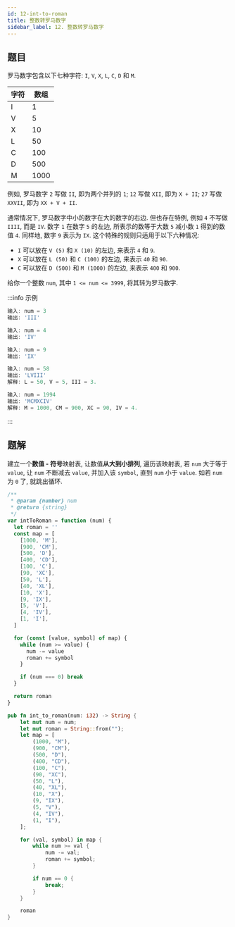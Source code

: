 ```yaml
---
id: 12-int-to-roman
title: 整数转罗马数字
sidebar_label: 12. 整数转罗马数字
---
```


## 题目

罗马数字包含以下七种字符: `I`, `V`, `X`, `L`, `C`, `D` 和 `M`.

| 字符 | 数组 |
| ---- | ---- |
| I    | 1    |
| V    | 5    |
| X    | 10   |
| L    | 50   |
| C    | 100  |
| D    | 500  |
| M    | 1000 |

例如, 罗马数字 `2` 写做 `II`, 即为两个并列的 `1`; `12` 写做 `XII`, 即为 `X + II`; `27` 写做 `XXVII`, 即为 `XX + V + II`.

通常情况下, 罗马数字中小的数字在大的数字的右边. 但也存在特例, 例如 `4` 不写做 `IIII`, 而是 `IV`. 数字 `1` 在数字 `5` 的左边, 所表示的数等于大数 `5` 减小数 `1` 得到的数值 `4`. 同样地, 数字 `9` 表示为 `IX`. 这个特殊的规则只适用于以下六种情况:

- `I` 可以放在 `V (5)` 和 `X (10)` 的左边, 来表示 `4` 和 `9`.
- `X` 可以放在 `L (50)` 和 `C (100)` 的左边, 来表示 `40` 和 `90`.
- `C` 可以放在 `D (500)` 和 `M (1000)` 的左边, 来表示 `400` 和 `900`.

给你一个整数 `num`, 其中 `1 <= num <= 3999`, 将其转为罗马数字.

:::info 示例

```ts
输入: num = 3
输出: 'III'
```

```ts
输入: num = 4
输出: 'IV'
```

```ts
输入: num = 9
输出: 'IX'
```

```ts
输入: num = 58
输出: 'LVIII'
解释: L = 50, V = 5, III = 3.
```

```ts
输入: num = 1994
输出: 'MCMXCIV'
解释: M = 1000, CM = 900, XC = 90, IV = 4.
```

:::

## 题解

建立一个**数值 - 符号**映射表, 让数值**从大到小排列**, 遍历该映射表, 若 `num` 大于等于 `value`, 让 `num` 不断减去 `value`, 并加入该 `symbol`, 直到 `num` 小于 `value`. 如若 `num` 为 `0` 了, 就跳出循环.


<Tabs>
  <TabItem value="JavaScript" label="JavaScript" default>

```ts
/**
 * @param {number} num
 * @return {string}
 */
var intToRoman = function (num) {
  let roman = ''
  const map = [
    [1000, 'M'],
    [900, 'CM'],
    [500, 'D'],
    [400, 'CD'],
    [100, 'C'],
    [90, 'XC'],
    [50, 'L'],
    [40, 'XL'],
    [10, 'X'],
    [9, 'IX'],
    [5, 'V'],
    [4, 'IV'],
    [1, 'I'],
  ]

  for (const [value, symbol] of map) {
    while (num >= value) {
      num -= value
      roman += symbol
    }

    if (num === 0) break
  }

  return roman
}
```

</TabItem>
<TabItem value="Rust" label="Rust">

```rust
pub fn int_to_roman(num: i32) -> String {
    let mut num = num;
    let mut roman = String::from("");
    let map = [
        (1000, "M"),
        (900, "CM"),
        (500, "D"),
        (400, "CD"),
        (100, "C"),
        (90, "XC"),
        (50, "L"),
        (40, "XL"),
        (10, "X"),
        (9, "IX"),
        (5, "V"),
        (4, "IV"),
        (1, "I"),
    ];

    for (val, symbol) in map {
        while num >= val {
            num -= val;
            roman += symbol;
        }

        if num == 0 {
            break;
        }
    }

    roman
}
```

</TabItem>
</Tabs>
